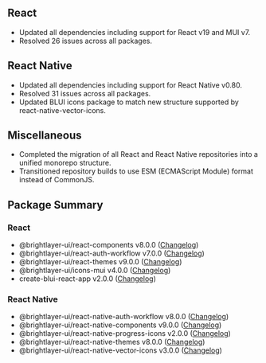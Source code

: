 
## React

- Updated all dependencies including support for React v19 and MUI v7.
- Resolved 26 issues across all packages.

## React Native

- Updated all dependencies including support for React Native v0.80.
- Resolved 31 issues across all packages.
- Updated BLUI icons package to match new structure supported by react-native-vector-icons.

## Miscellaneous

- Completed the migration of all React and React Native repositories into a unified monorepo structure.
- Transitioned repository builds to use ESM (ECMAScript Module) format instead of CommonJS.

## Package Summary

### React

- @brightlayer-ui/react-components v8.0.0 ([Changelog](https://github.com/etn-ccis/blui-react/blob/main/packages/component-library/CHANGELOG.md))
- @brightlayer-ui/react-auth-workflow v7.0.0 ([Changelog](https://github.com/etn-ccis/blui-react/blob/main/packages/login-workflow/CHANGELOG.md))
- @brightlayer-ui/react-themes v9.0.0 ([Changelog](https://github.com/etn-ccis/blui-react/blob/main/packages/themes/CHANGELOG.md))
- @brightlayer-ui/icons-mui v4.0.0 ([Changelog](https://github.com/etn-ccis/blui-icons/blob/master/packages/mui/CHANGELOG.md))
- create-blui-react-app v2.0.0 ([Changelog](https://github.com/etn-ccis/blui-react/blob/main/packages/cli-templates/CHANGELOG.md))

### React Native

- @brightlayer-ui/react-native-auth-workflow v8.0.0 ([Changelog](https://github.com/etn-ccis/blui-react-native/blob/master/packages/auth-workflows/CHANGELOG.md))
- @brightlayer-ui/react-native-components v9.0.0 ([Changelog](https://github.com/etn-ccis/blui-react-native/blob/master/packages/component-library/CHANGELOG.md))
- @brightlayer-ui/react-native-progress-icons v2.0.0 ([Changelog](https://github.com/etn-ccis/blui-react-native/blob/master/packages/progress-icons/CHANGELOG.md))
- @brightlayer-ui/react-native-themes v8.0.0 ([Changelog](https://github.com/etn-ccis/blui-react-native/blob/master/packages/themes/CHANGELOG.md))
- @brightlayer-ui/react-native-vector-icons v3.0.0 ([Changelog](https://github.com/etn-ccis/blui-icons/blob/master/packages/rn-vector/CHANGELOG.md))
